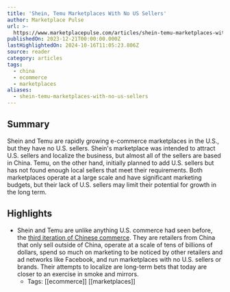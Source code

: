 ```yaml
---
title: 'Shein, Temu Marketplaces With No US Sellers'
author: Marketplace Pulse
url: >-
  https://www.marketplacepulse.com/articles/shein-temu-marketplaces-with-no-us-sellers
publishedOn: 2023-12-21T00:00:00.000Z
lastHighlightedOn: 2024-10-16T11:05:23.806Z
source: reader
category: articles
tags:
  - china
  - ecommerce
  - marketplaces
aliases:
  - shein-temu-marketplaces-with-no-us-sellers
---
```

## Summary

Shein and Temu are rapidly growing e-commerce marketplaces in the U.S., but they have no U.S. sellers. Shein's marketplace was intended to attract U.S. sellers and localize the business, but almost all of the sellers are based in China. Temu, on the other hand, initially planned to add U.S. sellers but has not found enough local sellers that meet their requirements. Both marketplaces operate at a large scale and have significant marketing budgets, but their lack of U.S. sellers may limit their potential for growth in the long term.

## Highlights
- Shein and Temu are unlike anything U.S. commerce had seen before, the [third iteration of Chinese commerce](https://www.marketplacepulse.com/articles/made-sold-and-marketed-by-china). They are retailers from China that only sell outside of China, operate at a scale of tens of billions of dollars, spend so much on marketing to be noticed by other retailers and ad networks like Facebook, and run marketplaces with no U.S. sellers or brands. Their attempts to localize are long-term bets that today are closer to an exercise in smoke and mirrors.
    - Tags: [[ecommerce]] [[marketplaces]]
